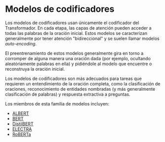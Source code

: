 # Modelos de codificadores

<CourseFloatingBanner
    chapter={1}
    classNames="absolute z-10 right-0 top-0"
/>

<Youtube id="MUqNwgPjJvQ" />

Los modelos de codificadores usan únicamente el codificador del Transformador. En cada etapa, las capas de atención pueden acceder a todas las palabras de la oración inicial. Estos modelos se caracterizan generalmente por tener atención "bidireccional" y se suelen llamar modelos *auto-encoding*.

El preentrenamiento de estos modelos generalmente gira en torno a corromper de alguna manera una oración dada (por ejemplo, ocultando aleatóriamente palabras en ella) y pidiéndole al modelo que encuentre o reconstruya la oración inicial.

Los modelos de codificadores son más adecuados para tareas que requieren un entendimiento de la oración completa, como la clasificación de oraciones, reconocimiento de entidades nombradas (y más generalmente clasificación de palabras) y respuesta extractiva a preguntas.

Los miembros de esta familia de modelos incluyen:

- [ALBERT](https://huggingface.co/transformers/model_doc/albert.html)
- [BERT](https://huggingface.co/transformers/model_doc/bert.html)
- [DistilBERT](https://huggingface.co/transformers/model_doc/distilbert.html)
- [ELECTRA](https://huggingface.co/transformers/model_doc/electra.html)
- [RoBERTa](https://huggingface.co/transformers/model_doc/roberta.html)
